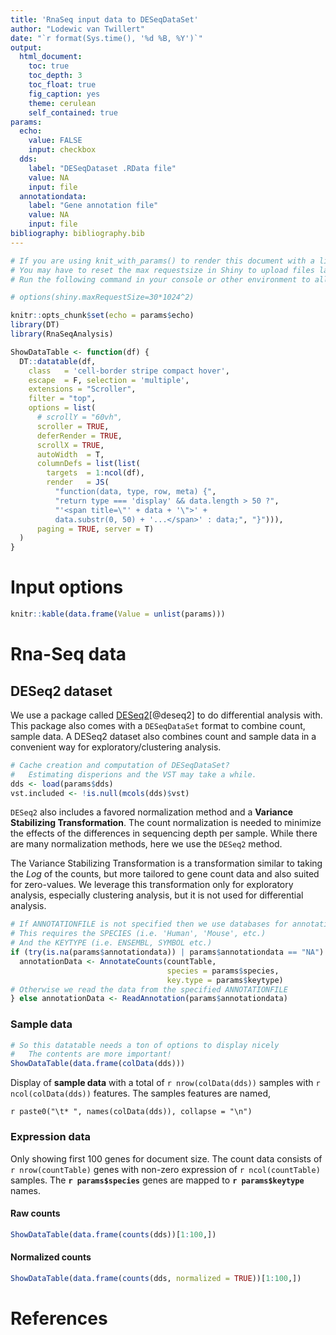 ```yaml
---
title: 'RnaSeq input data to DESeqDataSet'
author: "Lodewic van Twillert"
date: "`r format(Sys.time(), '%d %B, %Y')`"
output:
  html_document:
    toc: true
    toc_depth: 3
    toc_float: true
    fig_caption: yes
    theme: cerulean
    self_contained: true
params:
  echo:
    value: FALSE
    input: checkbox
  dds:
    label: "DESeqDataset .RData file"
    value: NA
    input: file
  annotationdata:
    label: "Gene annotation file"
    value: NA
    input: file
bibliography: bibliography.bib
---
```


```r
# If you are using knit_with_params() to render this document with a little shiny app for parameter input
# You may have to reset the max requestsize in Shiny to upload files larger than 5mb.
# Run the following command in your console or other environment to allow larger than 5mb files.

# options(shiny.maxRequestSize=30*1024^2)
```


```r
knitr::opts_chunk$set(echo = params$echo)
library(DT)
library(RnaSeqAnalysis)
```

```r
ShowDataTable <- function(df) {
  DT::datatable(df,
    class   = 'cell-border stripe compact hover',
    escape  = F, selection = 'multiple',
    extensions = "Scroller",
    filter = "top",
    options = list(
      # scrollY = "60vh",
      scroller = TRUE,
      deferRender = TRUE,
      scrollX = TRUE,
      autoWidth  = T,
      columnDefs = list(list(
        targets  = 1:ncol(df),
        render   = JS(
          "function(data, type, row, meta) {",
          "return type === 'display' && data.length > 50 ?",
          "'<span title=\"' + data + '\">' +
          data.substr(0, 50) + '...</span>' : data;", "}"))),
      paging = TRUE, server = T)
  )
}
```

# Input options

```r
knitr::kable(data.frame(Value = unlist(params)))
```

# Rna-Seq data

## DESeq2 dataset

We use a package called [DESeq2](https://bioconductor.org/packages/release/bioc/html/DESeq2.html)[@deseq2] to do differential analysis with. This package also comes with a `DESeqDataSet` format to combine count, sample data. A DESeq2 dataset also combines count and sample data in a convenient way for exploratory/clustering analysis.

```r
# Cache creation and computation of DESeqDataSet?
#   Estimating disperions and the VST may take a while.
dds <- load(params$dds)
vst.included <- !is.null(mcols(dds)$vst)
```

`DESeq2` also includes a favored normalization method and a **Variance Stabilizing Transformation**. The count normalization is needed to minimize the effects of the differences in sequencing depth per sample. While there are many normalization methods, here we use the `DESeq2` method. 

The Variance Stabilizing Transformation is a transformation similar to taking the *Log* of the counts, but more tailored to gene count data and also suited for zero-values. We leverage this transformation only for exploratory analysis, especially clustering analysis, but it is not used for differential analysis.

```r
# If ANNOTATIONFILE is not specified then we use databases for annotation
# This requires the SPECIES (i.e. 'Human', 'Mouse', etc.)
# And the KEYTYPE (i.e. ENSEMBL, SYMBOL etc.)
if (try(is.na(params$annotationdata)) | params$annotationdata == "NA") {
  annotationData <- AnnotateCounts(countTable,
                                   species = params$species,
                                   key.type = params$keytype)
# Otherwise we read the data from the specified ANNOTATIONFILE
} else annotationData <- ReadAnnotation(params$annotationdata)
```

### Sample data

```r
# So this datatable needs a ton of options to display nicely
#   The contents are more important!
ShowDataTable(data.frame(colData(dds)))
```

Display of **sample data** with a total of `r nrow(colData(dds))` samples with `r ncol(colData(dds))` features. The samples features are named,

`r paste0("\t* ", names(colData(dds)), collapse = "\n")`

### Expression data {.tabset}

Only showing first 100 genes for document size.
The count data consists of `r nrow(countTable)` genes with non-zero expression of `r ncol(countTable)` samples.
The **`r params$species`** genes are mapped to **`r params$keytype`** names.

#### Raw counts

```r
ShowDataTable(data.frame(counts(dds))[1:100,])
```

#### Normalized counts

```r
ShowDataTable(data.frame(counts(dds, normalized = TRUE))[1:100,])
```


# References



